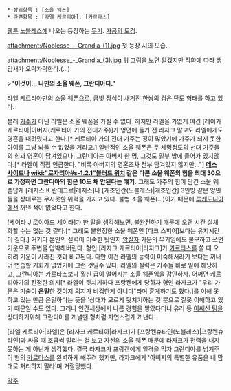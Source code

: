  * 상위항목 : [소울 웨폰]
 * 관련항목 : [라엘 케르티아], [카르타스]

[[웹툰]] [[노블레스(웹툰)|노블레스]]에 나오는 등장하는 [[무기]]. [[가공의 도검]].

attachment:/Noblesse_-_Grandia_(1).jpg
첫 등장 시의 모습.

attachment:/Noblesse_-_Grandia_(3).jpg
위 그림을 보면 알겠지만 작화에 따라 생김새가 오락가락한다.(...)

>'''"이것이... 나만의 소울 웨폰, 그란디아다."'''

[[라엘 케르티아]]만의 [[소울 웨폰]]으로, 금빛 장식이 새겨진 한쌍의 검은 단도 형태를 하고 있다.

본래 [[가주]]가 아닌 라엘은 소울 웨폰을 가질 수 없다. 하지만 라엘을 가엾게 여긴 [레이가 케르티아|아버지(케르티아 가의 전대가주)]가 영면에 들기 전 라자크 말고도 라엘에게도 영혼을 내려줬다고 한다.[* 케르티아 가의 전대 가주는 정이 많았기에 가주가 되지 못한 아이를 그냥 놔둘 수 없었을 거라고.] 일반적인 소울 웨폰은 두 세명정도의 선대 가주들의 힘과 영혼이 담겨있으나, 그란디아는 아버지 한 명, 그것도 일부 밖에 들어가 있지않다.[* 라엘이 직접 언급한다. "비록 아버지의 영혼조차 전부 담겨있지 않지만..."] '''[[데스 사이드]]나 [[wiki:"로자리아#s-1.2.1"블러드 위치]] 같은 다른 소울 웨폰의 힘을 최대 30으로 가정하면 그란디아의 힘은 10도 채 안된다는 얘기.''' 그래도 가주의 힘이 담긴 소울 웨폰답게 [레지스 K 란데그르|레지스]나 [개조인간(노블레스)|개조인간] 3인방 같은 양민들을 상대로는 무시못할 위력을 가지고 있다. 불법 소울 웨폰(…)이기 때문에 [[루케도니아]]에선 꺼낸 적이 없었다고 한다. 

[세이라 J 로이아드|세이라]가 한 말을 생각해보면, 불완전하기 때문에 오랜 시간 실체화할 수는 없는 것 같다.[* 그래도 불안정한 소울 웨폰인 [다크 스피어]보다는 유지시간이 길다.] 거기다 본인의 실력이 미숙한 탓인지 [[암살자]] 가문의 무기임에도 불구하고 쓰면 기운으로 주변을 압박해버린다. 형인 [라자크 케르티아|라자크]가 [[카르타스]]를 쓸 때 오히려 기운이 사라진 것과 비교된다. 다만 이건 라엘의 능력이 미숙해서라기 보다는 꺼내어 연습할 기회가 없었기에 그런 것일수 있다. 라엘의 실력은 가주들 바로 밑에 해당하고, 그란디아는 카르타스보다 훨씬 급이 떨어지는 소울 웨폰임을 감안하자. 어쩌면 케르티아가의 진정한 의지[* 라엘이 뒷치기하다 프랑켄에게 당하자 형인 라자크가 "우리 가문은 기술이 '''은밀'''한 것이지 의지가 비겁한게 아니다"라며 훈계하기도 했다.]를 이해 못하고 있는 만큼 은밀하다는 뜻을 '상대가 모르게 뒷치기하는 것'뿐으로 잘못 이해하고 있기 때문일 수도 있다.
그러나 인간세상에서 나름 경험을 쌓았다더니 유리 등 [[어쌔신 팀]]을 상대하기위해 그란디아를 꺼낼땐 형처럼 자연스럽게 꺼낸다.

[라엘 케르티아|라엘]은 [라자크 케르티아|라자크]가 [프랑켄슈타인(노블레스)|프랑켄슈타인]과 싸울 때 조금씩 밀리는 걸 보고 자신의 소울 웨폰 때문에 라자크가 전력을 내지 못하는 게 아닌가 생각했다. 결국 라자크가 프랑켄에게 일격을 먹자 그란디아를 넘겨주어 형의 [[카르타스]]를 완벽하게 해주려 했지만, 라자크에게 '아버지의 특별한 유품을 네 맘대로 처리하지 말라'며 거절당했다.


[[각주]]

